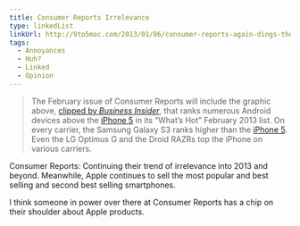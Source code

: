 ```yaml
---
title: Consumer Reports Irrelevance
type: linkedList
linkUrl: http://9to5mac.com/2013/01/06/consumer-reports-again-dings-the-iphone-rates-numerous-android-handsets-above-it-in-2013-rankings/
tags:
  - Annoyances
  - Huh?
  - Linked
  - Opinion
---
```


> The February issue of Consumer Reports will include the graphic above, [clipped by _Business Insider_](http://www.businessinsider.com/consumer-reports-iphone-5-2013-1), that ranks numerous Android devices above the [iPhone 5](http://www.ebay.com/sch/i.html?_nkw=iphone+5) in its “What’s Hot” February 2013 list. On every carrier, the Samsung Galaxy S3 ranks higher than the [iPhone 5](http://www.ebay.com/sch/i.html?_nkw=iphone+5). Even the LG Optimus G and the Droid RAZRs top the iPhone on various carriers.

Consumer Reports: Continuing their trend of irrelevance into 2013 and beyond. Meanwhile, Apple continues to sell the most popular and best selling and second best selling smartphones.

I think someone in power over there at Consumer Reports has a chip on their shoulder about Apple products.

